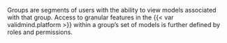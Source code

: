 Groups are segments of users with the ability to view models associated with that group. Access to granular features in the {{< var validmind.platform >}} within a group's set of models is further defined by roles and permissions.